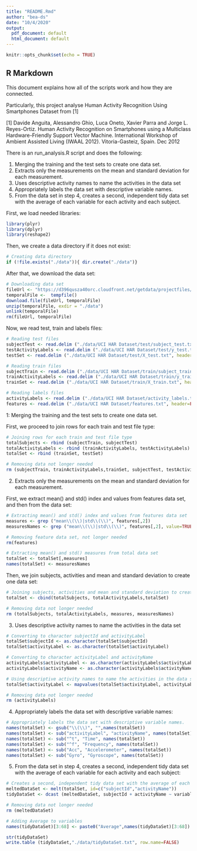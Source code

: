 ```yaml
---
title: "README.Rmd"
author: "bea-ds"
date: "10/4/2020"
output:
  pdf_document: default
  html_document: default
---
```


```r
knitr::opts_chunk$set(echo = TRUE)
```

## R Markdown
This document explains how all of the scripts work and how they are connected.

Particularly, this project analyse Human Activity Recognition Using Smartphones Dataset from [1]

[1] Davide Anguita, Alessandro Ghio, Luca Oneto, Xavier Parra and Jorge L. Reyes-Ortiz. 
Human Activity Recognition on Smartphones using a Multiclass Hardware-Friendly Support 
Vector Machine. International Workshop of Ambient Assisted Living (IWAAL 2012). 
Vitoria-Gasteiz, Spain. Dec 2012

There is an run_analysis.R script and does the following:

1. Merging the training and the test sets to create one data set.
2. Extracts only the measurements on the mean and standard deviation for each measurement.
3. Uses descriptive activity names to name the activities in the data set
4. Appropriately labels the data set with descriptive variable names.
5. From the data set in step 4, creates a second, independent tidy data set with the average of each variable for each activity and each subject.

First, we load needed libraries:

```r
library(plyr)
library(dplyr)
library(reshape2)
```

Then, we create a data directory if it does not exist:

```r
# Creating data directory
if (!file.exists("./data")){ dir.create("./data")}
```
After that, we download the data set:

```r
# Downloading data set
fileUrl <- "https://d396qusza40orc.cloudfront.net/getdata/projectfiles/UCI%20HAR%20Dataset.zip"
temporalFile <-  tempfile()
download.file(fileUrl, temporalFile)
unzip(temporalFile, exdir = "./data")
unlink(temporalFile)
rm(fileUrl, temporalFile)

```

Now, we read test, train and labels files:

```r
# Reading test files
subjectTest <- read.delim ("./data/UCI HAR Dataset/test/subject_test.txt", header=FALSE, col.names = c("subjectId"))
testActivityLabels <- read.delim ("./data/UCI HAR Dataset/test/y_test.txt", header=FALSE, col.names = c("activityLabel"))
testSet <- read.delim ("./data/UCI HAR Dataset/test/X_test.txt", header=FALSE, sep = "")

# Reading train files
subjectTrain <- read.delim ("./data/UCI HAR Dataset/train/subject_train.txt", header=FALSE, col.names = c("subjectId"))
trainActivityLabels <- read.delim ("./data/UCI HAR Dataset/train/y_train.txt", header=FALSE, col.names = c("activityLabel"))
trainSet <- read.delim ("./data/UCI HAR Dataset/train/X_train.txt", header=FALSE, sep = "")

# Reading labels files
activityLabels <- read.delim ("./data/UCI HAR Dataset/activity_labels.txt", header=FALSE, sep = "", col.names = c("activityLabel", "activityName"))
features <- read.delim ("./data/UCI HAR Dataset/features.txt", header=FALSE, sep = "", col.names = c("variableLabel", "variableName"))
```

1: Merging the training and the test sets to create one data set.

First, we proceed to join rows for each train and test file type:

```r
# Joining rows for each train and test file type
totalSubjects <- rbind (subjectTrain, subjectTest)
totalActivityLabels <- rbind (trainActivityLabels, testActivityLabels)
totalSet <- rbind (trainSet, testSet)

# Removing data not longer needed
rm (subjectTrain, trainActivityLabels,trainSet, subjectTest, testActivityLabels, testSet)
```

2. Extracts only the measurements on the mean and standard deviation for each measurement.

First, we extract mean() and std() index and values from features data set, and then from the data set:

```r
# Extracting mean() and std() index and values from features data set
measures <- grep ("mean\\(\\)|std\\(\\)", features[,2])
measuresNames <- grep ("mean\\(\\)|std\\(\\)", features[,2], value=TRUE)

# Removing feature data set, not longer needed
rm(features)

# Extracting mean() and std() measures from total data set
totalSet <- totalSet[,measures]
names(totalSet) <- measuresNames
```

Then, we join subjects, activities and mean and standard deviation to create one data set:

```r

# Joining subjects, activities and mean and standard deviation to create one data set
totalSet <- cbind(totalSubjects, totalActivityLabels,totalSet)

# Removing data not longer needed
rm (totalSubjects, totalActivityLabels, measures, measuresNames)
```

3. Uses descriptive activity names to name the activities in the data set

```r
# Converting to character subjectId and activityLabel
totalSet$subjectId <- as.character(totalSet$subjectId)
totalSet$activityLabel <- as.character(totalSet$activityLabel)

# Converting to character activityLabel and activityName
activityLabels$activityLabel <- as.character(activityLabels$activityLabel)
activityLabels$activityName <- as.character(activityLabels$activityName)

# Using descriptive activity names to name the activities in the data set
totalSet$activityLabel <- mapvalues(totalSet$activityLabel, activityLabels$activityLabel, activityLabels$activityName, warn_missing = TRUE)

# Removing data not longer needed
rm (activityLabels)
```
4. Appropriately labels the data set with descriptive variable names:

```r
# Appropriately labels the data set with descriptive variable names.
names(totalSet) <- gsub("\\(\\)", "",names(totalSet))
names(totalSet) <- sub("activityLabel", "activityName", names(totalSet))
names(totalSet) <- sub("^t", "Time", names(totalSet))
names(totalSet) <- sub("^f", "Frequency", names(totalSet))
names(totalSet) <- sub("Acc", "Accelerometer", names(totalSet))
names(totalSet) <- sub("Gyro", "Gyroscope", names(totalSet))
```

5. From the data set in step 4, creates a second, independent tidy data set with the average of each variable for each activity and each subject:

```r
# Creates a second, independent tidy data set with the average of each variable for each activity and each subject.
meltedDataSet <- melt(totalSet, id=c("subjectId","activityName"))
tidyDataSet <- dcast (meltedDataSet, subjectId + activityName ~ variable, mean)

# Removing data not longer needed
rm (meltedDataSet)

# Adding Average to variables
names(tidyDataSet)[3:68] <- paste0("Average",names(tidyDataSet)[3:68])

str(tidyDataSet)
write.table (tidyDataSet,"./data/tidyDataSet.txt", row.name=FALSE)
```


